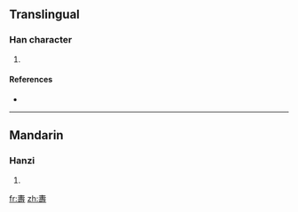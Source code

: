 {{also|壽}}
==Translingual==

===Han character===
{{Han char|rn=33|rad=士|as=12|sn=15|four=|canj=手一口木戈 (QMRDI)}}

# {{defn|Han|sort=士12}}

====References====
* {{Han ref|kx=0244.111|hdz=10490.010|uh=5900|ud=22784}}

----

==Mandarin==

===Hanzi===
{{cmn-hanzi|pin=[[shòu]] ([[shou4]])|wg=shou<sup>4</sup>}}

# {{defn|Mandarin|sort=士12}}

[[fr:夀]]
[[zh:夀]]